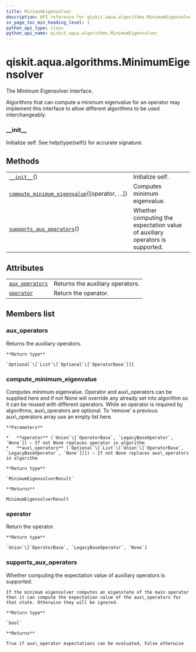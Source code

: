 ```yaml
---
title: MinimumEigensolver
description: API reference for qiskit.aqua.algorithms.MinimumEigensolver
in_page_toc_min_heading_level: 1
python_api_type: class
python_api_name: qiskit.aqua.algorithms.MinimumEigensolver
---
```


<span id="qiskit-aqua-algorithms-minimumeigensolver" />

# qiskit.aqua.algorithms.MinimumEigensolver

<Class id="qiskit.aqua.algorithms.MinimumEigensolver" isDedicatedPage={true} github="https://github.com/qiskit-community/qiskit-aqua/tree/stable/0.8/qiskit/aqua/algorithms/minimum_eigen_solvers/minimum_eigen_solver.py" signature="MinimumEigensolver" modifiers="class">
  The Minimum Eigensolver Interface.

  Algorithms that can compute a minimum eigenvalue for an operator may implement this interface to allow different algorithms to be used interchangeably.

  ### \_\_init\_\_

  <Function id="qiskit.aqua.algorithms.MinimumEigensolver.__init__" signature="__init__()">
    Initialize self. See help(type(self)) for accurate signature.
  </Function>

  ## Methods

  |                                                                                                                                                                                              |                                                                              |
  | -------------------------------------------------------------------------------------------------------------------------------------------------------------------------------------------- | ---------------------------------------------------------------------------- |
  | [`__init__`](#qiskit.aqua.algorithms.MinimumEigensolver.__init__ "qiskit.aqua.algorithms.MinimumEigensolver.__init__")()                                                                     | Initialize self.                                                             |
  | [`compute_minimum_eigenvalue`](#qiskit.aqua.algorithms.MinimumEigensolver.compute_minimum_eigenvalue "qiskit.aqua.algorithms.MinimumEigensolver.compute_minimum_eigenvalue")(\[operator, …]) | Computes minimum eigenvalue.                                                 |
  | [`supports_aux_operators`](#qiskit.aqua.algorithms.MinimumEigensolver.supports_aux_operators "qiskit.aqua.algorithms.MinimumEigensolver.supports_aux_operators")()                           | Whether computing the expectation value of auxiliary operators is supported. |

  ## Attributes

  |                                                                                                                                       |                                  |
  | ------------------------------------------------------------------------------------------------------------------------------------- | -------------------------------- |
  | [`aux_operators`](#qiskit.aqua.algorithms.MinimumEigensolver.aux_operators "qiskit.aqua.algorithms.MinimumEigensolver.aux_operators") | Returns the auxiliary operators. |
  | [`operator`](#qiskit.aqua.algorithms.MinimumEigensolver.operator "qiskit.aqua.algorithms.MinimumEigensolver.operator")                | Return the operator.             |

  ## Members list

  ### aux\_operators

  <Function id="qiskit.aqua.algorithms.MinimumEigensolver.aux_operators" signature="aux_operators" modifiers="abstract property">
    Returns the auxiliary operators.

    **Return type**

    `Optional`\[`List`\[`Optional`\[`OperatorBase`]]]
  </Function>

  ### compute\_minimum\_eigenvalue

  <Function id="qiskit.aqua.algorithms.MinimumEigensolver.compute_minimum_eigenvalue" signature="compute_minimum_eigenvalue(operator=None, aux_operators=None)" modifiers="abstract">
    Computes minimum eigenvalue. Operator and aux\_operators can be supplied here and if not None will override any already set into algorithm so it can be reused with different operators. While an operator is required by algorithms, aux\_operators are optional. To ‘remove’ a previous aux\_operators array use an empty list here.

    **Parameters**

    *   **operator** (`Union`\[`OperatorBase`, `LegacyBaseOperator`, `None`]) – If not None replaces operator in algorithm
    *   **aux\_operators** (`Optional`\[`List`\[`Union`\[`OperatorBase`, `LegacyBaseOperator`, `None`]]]) – If not None replaces aux\_operators in algorithm

    **Return type**

    `MinimumEigensolverResult`

    **Returns**

    MinimumEigensolverResult
  </Function>

  ### operator

  <Function id="qiskit.aqua.algorithms.MinimumEigensolver.operator" signature="operator" modifiers="abstract property">
    Return the operator.

    **Return type**

    `Union`\[`OperatorBase`, `LegacyBaseOperator`, `None`]
  </Function>

  ### supports\_aux\_operators

  <Function id="qiskit.aqua.algorithms.MinimumEigensolver.supports_aux_operators" signature="supports_aux_operators()" modifiers="classmethod">
    Whether computing the expectation value of auxiliary operators is supported.

    If the minimum eigensolver computes an eigenstate of the main operator then it can compute the expectation value of the aux\_operators for that state. Otherwise they will be ignored.

    **Return type**

    `bool`

    **Returns**

    True if aux\_operator expectations can be evaluated, False otherwise
  </Function>
</Class>

